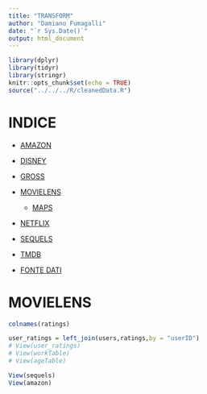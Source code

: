 ```yaml
---
title: "TRANSFORM"
author: "Damiano Fumagalli"
date: "`r Sys.Date()`"
output: html_document
---
```


```r
library(dplyr)
library(tidyr)
library(stringr)
knitr::opts_chunk$set(echo = TRUE)
source("../../../R/cleanedData.R")
```

# INDICE

-   [AMAZON](#amazon)

-   [DISNEY](#disney)

-   [GROSS](#gross)

-   [MOVIELENS](#movielens)

    -   [MAPS](./Maps.html)

-   [NETFLIX](#netflix)

-   [SEQUELS](#sequels)

-   [TMDB](#tmdb)

-   [FONTE DATI](./Presentazione.html#fonte-dei-dati)





# MOVIELENS {#movielens}

```r
colnames(ratings)

user_ratings = left_join(users,ratings,by = "userID")
# View(user_ratings)
# View(workTable)
# View(ageTable)

View(sequels)
View(amazon)



```


